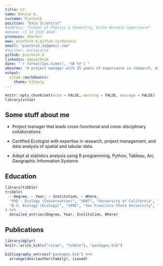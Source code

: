 ```yaml
---
title: CV
name: Denise A.
surname: Piechnik
position: "Data Scientist"
#address: "School of Physics & Chemistry, École Normale Supérieure"
#phone: +1 22 3333 4444
pronouns: she/her
www: piechnik-d.github.io/datasci
email: "piechnik.da@gmail.com"
#twitter: mariecurie
github: piechnik-d
linkedin: dapiechnik
date: "`r format(Sys.time(), '%B %Y')`"
aboutme: "A project manager with 25 years of experience in research, data analytics and GIS seeking new opportunities to serve sustainability and environmental-related projects."
output:
  vitae::markdowncv:
    theme: kjhealy
---
```


```r
knitr::opts_chunk$set(echo = FALSE, warning = FALSE, message = FALSE)
library(vitae)
```

## Some stuff about me

 * Project manager that leads cross-functional and cross-disciplinary collaborations
 
 * Certified Ecologist with expertise in research, project management, and data analysis of spatial and tabular data.
 
 * Adept at statistics analysis using R programming, Python, Tableau, Arc Geographic Information Systems 

## Education

```r
library(tibble)
tribble(
  ~ Degree, ~ Year, ~ Institution, ~ Where,
  "PhD - Ecology (Conservation)", "2007", "University of California", "Davis, CA",
  "B.S. Biology (Ecology)", "1995", "San Francisco State University", "San Francisco, CA"
) %>%
  detailed_entries(Degree, Year, Institution, Where)
```


## Publications

```r
library(dplyr)
knitr::write_bib(c("vitae", "tibble"), "packages.bib")

bibliography_entries("packages.bib") %>%
  arrange(desc(author$family), issued)
```
